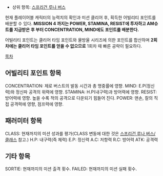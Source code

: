 * 상위 항목: [[스프리건 루나 버스]]

현재 플레이어블 캐릭터의 능력치의 확인과 미션 클리어 후,
획득한 어빌리티 포인트를 배분할 수 있다. '''MISSION 4 까지는 POWER, STAMINA, RESIST에 투자하고 AM슈트를 지급받은 후 부터 CONCENTRATION, MIND에도 포인트를 배분한다.''' 

어빌리티 포인트는 클리어 타임 포인트와 물방울 시리즈에 의한 포인트를 합산하며 '''2회차에는 클리어 타임 포인트를 얻을 수 없으므로''' 1회차 때 빠른 공략이 필요하다.

[[목차]]
== 어빌리티 포인트 항목 ==
CONCENTRATION: 제로 버스트의 발동 시간과 총 명중률에 영향.
MIND: E.P(정신력)와 정신파 공격의 위력에 영향.
STAMINA: H.P(내구력)과 방어력에 영향.
RESIST: 방어력에 영향. 높을 수록 적의 공격으로 다운되기 힘들어 진다.
POWER: 맨손, 칼의 직접 공격력에 영향, 점프력에 영향.
== 패러미터 항목 ==
CLASS: 현재까지의 미션 성과를 평가(CLASS 변동에 대한 것은 [[스프리건 루나 버스/클래스]] 참고.)
H.P: 내구력(즉 체력)
E.P: 정신력
A.C: 저항력
R.C: 방어력
ATK: 공격력

== 기타 항목 ==
SORTIE: 현재까지의 미션 출격 횟수.
FAILED: 현재까지의 미션 실패 횟수.
